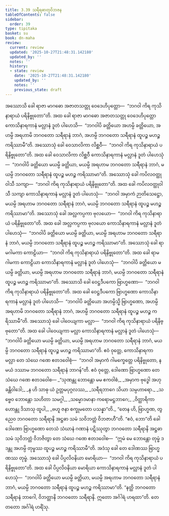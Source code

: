 ```yaml
---
title: 3.39 သရီရဓာတုဝိဘဇန
tableOfContents: false
sidebar:
  order: 39
type: tipitaka
basket: su
book: dn-maha
review:
  current: review
  updated: '2025-10-27T21:48:31.142180'
  updated_by: ''
  notes: ''
  history:
  - state: review
    date: '2025-10-27T21:48:31.142180'
    updated_by: ''
    notes: ''
    previous_state: draft
---
```



<ReviewStatus review={frontmatter.review} showDetails={true} />

<HypothesisAnnotation frontmatter={frontmatter} />

<DynamicBreadcrumb />

<Division number="236" book="dn-maha" e="ch" v="7" p="135">

<Paragraph number="515" book="dn-maha">
အဿောသိ ခေါ ရာဇာ မာဂဓော အဇာတသတ္တု ဝေဒေဟိပုတ္တော—  “ဘဂဝါ ကိရ ကုသိနာရာယံ ပရိနိဗ္ဗုတော”တိ. အထ ခေါ ရာဇာ မာဂဓော အဇာတသတ္တု ဝေဒေဟိပုတ္တော ကောသိနာရကာနံ မလ္လာနံ ဒူတံ ပါဟေသိ—  “ဘဂဝါပိ ခတ္တိယော အဟမ္ပိ ခတ္တိယော, အဟမ္ပိ အရဟာမိ ဘဂဝတော သရီရာနံ ဘာဂံ, အဟမ္ပိ ဘဂဝတော သရီရာနံ ထူပဉ္စ မဟဉ္စ ကရိဿာမီ”တိ.
</Paragraph>

<Paragraph number="516" book="dn-maha">
အဿောသုံ ခေါ ဝေသာလိကာ လိစ္ဆဝီ—  “ဘဂဝါ ကိရ ကုသိနာရာယံ ပရိနိဗ္ဗုတော”တိ. အထ ခေါ ဝေသာလိကာ လိစ္ဆဝီ ကောသိနာရကာနံ မလ္လာနံ ဒူတံ ပါဟေသုံ—  “ဘဂဝါပိ ခတ္တိယော မယမ္ပိ ခတ္တိယာ, မယမ္ပိ အရဟာမ ဘဂဝတော သရီရာနံ ဘာဂံ, မယမ္ပိ ဘဂဝတော သရီရာနံ ထူပဉ္စ မဟဉ္စ ကရိဿာမာ”တိ.
</Paragraph>

<Paragraph number="517" book="dn-maha">
အဿောသုံ ခေါ ကပိလဝတ္ထုဝါသီ သကျာ—  “ဘဂဝါ ကိရ ကုသိနာရာယံ ပရိနိဗ္ဗုတော”တိ. အထ ခေါ ကပိလဝတ္ထုဝါသီ သကျာ ကောသိနာရကာနံ မလ္လာနံ ဒူတံ ပါဟေသုံ—  “ဘဂဝါ အမှာကံ ဉာတိသေဋ္ဌော, မယမ္ပိ အရဟာမ ဘဂဝတော သရီရာနံ ဘာဂံ, မယမ္ပိ ဘဂဝတော သရီရာနံ ထူပဉ္စ မဟဉ္စ ကရိဿာမာ”တိ.
</Paragraph>

<Paragraph number="518" book="dn-maha">
အဿောသုံ ခေါ အလ္လကပ္ပကာ ဗုလယော—  “ဘဂဝါ ကိရ ကုသိနာရာယံ ပရိနိဗ္ဗုတော”တိ. အထ ခေါ အလ္လကပ္ပကာ ဗုလယော ကောသိနာရကာနံ မလ္လာနံ ဒူတံ ပါဟေသုံ—  “ဘဂဝါပိ ခတ္တိယော မယမ္ပိ ခတ္တိယာ, မယမ္ပိ အရဟာမ ဘဂဝတော သရီရာနံ ဘာဂံ, မယမ္ပိ ဘဂဝတော သရီရာနံ ထူပဉ္စ မဟဉ္စ ကရိဿာမာ”တိ.
</Paragraph>

<Paragraph number="519" book="dn-maha">
အဿောသုံ ခေါ ရာမဂါမကာ ကောဠိယာ—  “ဘဂဝါ ကိရ ကုသိနာရာယံ ပရိနိဗ္ဗုတော”တိ. အထ ခေါ ရာမဂါမကာ ကောဠိယာ ကောသိနာရကာနံ မလ္လာနံ ဒူတံ ပါဟေသုံ—  “ဘဂဝါပိ ခတ္တိယော မယမ္ပိ ခတ္တိယာ, မယမ္ပိ အရဟာမ ဘဂဝတော သရီရာနံ ဘာဂံ, မယမ္ပိ ဘဂဝတော သရီရာနံ ထူပဉ္စ မဟဉ္စ ကရိဿာမာ”တိ.
</Paragraph>

<Paragraph number="520" book="dn-maha">
အဿောသိ ခေါ ဝေဋ္ဌဒီပကော ဗြာဟ္မဏော—  “ဘဂဝါ ကိရ ကုသိနာရာယံ ပရိနိဗ္ဗုတော”တိ. အထ ခေါ ဝေဋ္ဌဒီပကော ဗြာဟ္မဏော ကောသိနာရကာနံ မလ္လာနံ ဒူတံ ပါဟေသိ—  “ဘဂဝါပိ ခတ္တိယော အဟမ္ပိသ္မိ ဗြာဟ္မဏော, အဟမ္ပိ အရဟာမိ ဘဂဝတော သရီရာနံ ဘာဂံ, အဟမ္ပိ ဘဂဝတော သရီရာနံ ထူပဉ္စ မဟဉ္စ ကရိဿာမီ”တိ.
</Paragraph>

<Paragraph number="521" book="dn-maha">
အဿောသုံ ခေါ ပါဝေယျကာ မလ္လာ—  “ဘဂဝါ ကိရ ကုသိနာရာယံ ပရိနိဗ္ဗုတော”တိ. အထ ခေါ ပါဝေယျကာ မလ္လာ ကောသိနာရကာနံ မလ္လာနံ ဒူတံ ပါဟေသုံ—  “ဘဂဝါပိ ခတ္တိယော မယမ္ပိ ခတ္တိယာ, မယမ္ပိ အရဟာမ ဘဂဝတော သရီရာနံ ဘာဂံ, မယမ္ပိ ဘဂဝတော သရီရာနံ ထူပဉ္စ မဟဉ္စ ကရိဿာမာ”တိ.
</Paragraph>

<Paragraph number="522" book="dn-maha">
ဧဝံ ဝုတ္တေ, ကောသိနာရကာ မလ္လာ တေ သံဃေ ဂဏေ ဧတဒဝေါစုံ—  “ဘဂဝါ အမှာကံ ဂါမက္ခေတ္တေ ပရိနိဗ္ဗုတော, န မယံ ဒဿာမ ဘဂဝတော သရီရာနံ ဘာဂန်”တိ.
</Paragraph>

</Division>
<Division number="237" book="dn-maha" e="ch" v="7" p="136">

<Paragraph number="523" book="dn-maha">
ဧဝံ ဝုတ္တေ, ဒေါဏော ဗြာဟ္မဏော တေ သံဃေ ဂဏေ ဧတဒဝေါစ—
</Paragraph>

<Paragraph number="524" type="verses" book="dn-maha">
_“သုဏန္တု ဘောန္တော မမ ဧကဝါစံ,_  
_အမှာက ဗုဒ္ဓေါ အဟု ခန္တိဝါဒေါ;_  
_န ဟိ သာဓု ယံ ဥတ္တမပုဂ္ဂလဿ,_  
_သရီရဘာဂေ သိယာ သမ္ပဟာရော._  

</Paragraph>

<Paragraph number="525" type="verses" book="dn-maha">
_သဗ္ဗေဝ ဘောန္တော သဟိတာ သမဂ္ဂါ,_  
_သမ္မောဒမာနာ ကရောမဋ္ဌဘာဂေ;_  
_ဝိတ္ထာရိကာ ဟောန္တု ဒိသာသု ထူပါ,_  
_ဗဟူ ဇနာ စက္ခုမတော ပသန္နာ”တိ._  

</Paragraph>

</Division>
<Division number="238" book="dn-maha" e="ch" v="7" p="137">

<Paragraph number="526" book="dn-maha">
“တေန ဟိ, ဗြာဟ္မဏ, တွညေဝ ဘဂဝတော သရီရာနိ အဋ္ဌဓာ သမံ သဝိဘတ္တံ ဝိဘဇာဟီ”တိ. “ဧဝံ, ဘော”တိ ခေါ ဒေါဏော ဗြာဟ္မဏော တေသံ သံဃာနံ ဂဏာနံ ပဋိဿုတွာ ဘဂဝတော သရီရာနိ အဋ္ဌဓာ သမံ သုဝိဘတ္တံ ဝိဘဇိတွာ တေ သံဃေ ဂဏေ ဧတဒဝေါစ—  “ဣမံ မေ ဘောန္တော တုမ္ဗံ ဒဒန္တု အဟမ္ပိ တုမ္ဗဿ ထူပဉ္စ မဟဉ္စ ကရိဿာမီ”တိ. အဒံသု ခေါ တေ ဒေါဏဿ ဗြာဟ္မဏဿ တုမ္ဗံ.
</Paragraph>

<Paragraph number="527" book="dn-maha">
အဿောသုံ ခေါ ပိပ္ပလိဝနိယာ မောရိယာ—  “ဘဂဝါ ကိရ ကုသိနာရာယံ ပရိနိဗ္ဗုတော”တိ. အထ ခေါ ပိပ္ပလိဝနိယာ မောရိယာ ကောသိနာရကာနံ မလ္လာနံ ဒူတံ ပါဟေသုံ—  “ဘဂဝါပိ ခတ္တိယော မယမ္ပိ ခတ္တိယာ, မယမ္ပိ အရဟာမ ဘဂဝတော သရီရာနံ ဘာဂံ, မယမ္ပိ ဘဂဝတော သရီရာနံ ထူပဉ္စ မဟဉ္စ ကရိဿာမာ”တိ. “နတ္ထိ ဘဂဝတော သရီရာနံ ဘာဂေါ, ဝိဘတ္တာနိ ဘဂဝတော သရီရာနိ. ဣတော အင်္ဂါရံ ဟရထာ”တိ. တေ တတော အင်္ဂါရံ ဟရိံသု.
</Paragraph>
</Division>